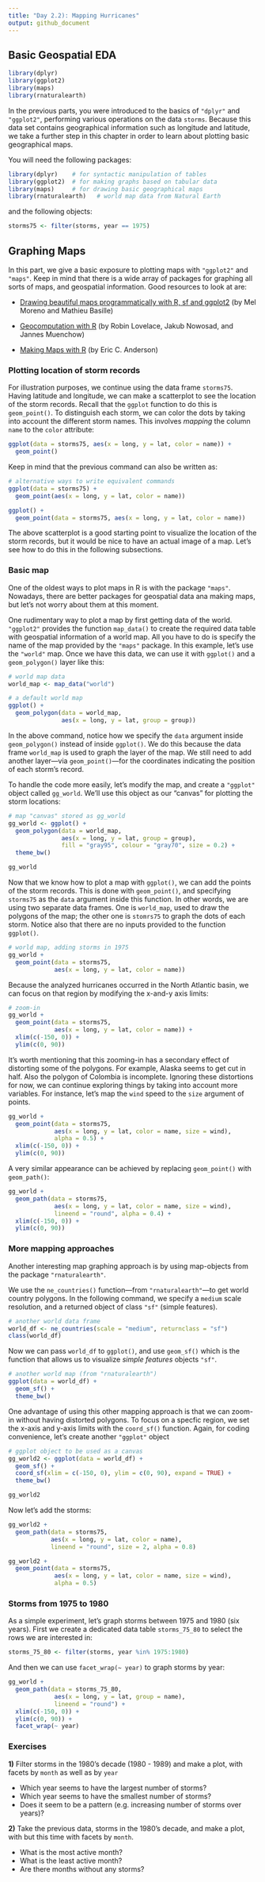 ```yaml
---
title: "Day 2.2): Mapping Hurricanes"
output: github_document
---
```


## Basic Geospatial EDA

```r
library(dplyr)
library(ggplot2)
library(maps)
library(rnaturalearth)
```

In the previous parts, you were introduced to the basics of `"dplyr"` and 
`"ggplot2"`, performing various operations on the data `storms`. Because this
data set contains geographical information such as longitude and latitude, we 
take a further step in this chapter in order to learn about plotting basic 
geographical maps.


You will need the following packages:

```r
library(dplyr)    # for syntactic manipulation of tables
library(ggplot2)  # for making graphs based on tabular data
library(maps)     # for drawing basic geographical maps
library(rnaturalearth)   # world map data from Natural Earth
```

and the following objects:

```r
storms75 <- filter(storms, year == 1975)
```


## Graphing Maps

In this part, we give a basic exposure to plotting maps with `"ggplot2"` 
and `"maps"`. Keep in mind that there is a wide array of packages for graphing
all sorts of maps, and geospatial information. Good resources to look at are:

- <a href="https://www.r-spatial.org/r/2018/10/25/ggplot2-sf.html" targe="_blank">Drawing beautiful maps programmatically with R, sf and ggplot2</a> (by Mel Moreno and Mathieu Basille)

- <a href="https://geocompr.robinlovelace.net/" target="_blank">Geocomputation with R</a> (by Robin Lovelace, Jakub Nowosad, and Jannes Muenchow)

- <a href="https://eriqande.github.io/rep-res-web/lectures/making-maps-with-R.html" target="_target">Making Maps with R</a> (by Eric C. Anderson)


### Plotting location of storm records

For illustration purposes, we continue using the data frame `storms75`. Having 
latitude and longitude, we can make a scatterplot to see the location of
the storm records. Recall that the `ggplot` function to do this is 
`geom_point()`. To distinguish each storm, we can color the 
dots by taking into account the different storm names. This involves _mapping_
the column `name` to the `color` attribute:

```r
ggplot(data = storms75, aes(x = long, y = lat, color = name)) + 
  geom_point()
```

Keep in mind that the previous command can also be written as:

```r
# alternative ways to write equivalent commands
ggplot(data = storms75) +  
  geom_point(aes(x = long, y = lat, color = name))

ggplot() +  
  geom_point(data = storms75, aes(x = long, y = lat, color = name))
```

The above scatterplot is a good starting point to visualize the location of the 
storm records, but it would be nice to have an actual image of a map. Let's
see how to do this in the following subsections.



### Basic map

One of the oldest ways to plot maps in R is with the package `"maps"`. Nowadays,
there are better packages for geospatial data ana making maps, but let's not 
worry about them at this moment.

One rudimentary way to plot a map by first getting data of the world. `"ggplot2"` 
provides the function `map_data()` to create the required data table with 
geospatial information of a world map. All you have to do is specify the name 
of the map provided by the `"maps"` package. In this example, let's use 
the `"world"` map. Once we have this data, we can use it with `ggplot()`
and a `geom_polygon()` layer like this:

```r
# world map data
world_map <- map_data("world")

# a default world map
ggplot() + 
  geom_polygon(data = world_map, 
               aes(x = long, y = lat, group = group))
```

In the above command, notice how we specify the `data` argument inside 
`geom_polygon()` instead of inside `ggplot()`. We do this because the data 
frame `world_map` is used to graph the layer of the map. We still need to add
another layer---via `geom_point()`---for the coordinates indicating the 
position of each storm's record.

To handle the code more easily, let's modify the map, and create a `"ggplot"` 
object called `gg_world`. We'll use this object as our "canvas" for plotting 
the storm locations:

```r
# map "canvas" stored as gg_world
gg_world <- ggplot() + 
  geom_polygon(data = world_map, 
               aes(x = long, y = lat, group = group), 
               fill = "gray95", colour = "gray70", size = 0.2) +
  theme_bw()

gg_world
```

Now that we know how to plot a map with `ggplot()`, we can add the points of
the storm records. This is done with `geom_point()`, and specifying `storms75` 
as the `data` argument inside this function. In other words, we are using two 
separate data frames. One is `world_map`, used to draw the polygons of the map; 
the other one is `stomrs75` to graph the dots of each storm. Notice also that 
there are no inputs provided to the function `ggplot()`.

```r
# world map, adding storms in 1975
gg_world +
  geom_point(data = storms75,
             aes(x = long, y = lat, color = name))
```

Because the analyzed hurricanes occurred in the North Atlantic basin, we can 
focus on that region by modifying the x-and-y axis limits:

```r
# zoom-in
gg_world +
  geom_point(data = storms75,
             aes(x = long, y = lat, color = name)) +
  xlim(c(-150, 0)) + 
  ylim(c(0, 90))
```

It's worth mentioning that this zooming-in has a secondary effect of distorting
some of the polygons. For example, Alaska seems to get cut in half. Also the
polygon of Colombia is incomplete. Ignoring these distortions for now, we can
continue exploring things by taking into account more variables. For instance, 
let's map the `wind` speed to the `size` argument of points.

```r
gg_world +
  geom_point(data = storms75,
             aes(x = long, y = lat, color = name, size = wind),
             alpha = 0.5) +
  xlim(c(-150, 0)) + 
  ylim(c(0, 90))
```

A very similar appearance can be achieved by replacing `geom_point()` with 
`geom_path()`:

```r
gg_world +
  geom_path(data = storms75,
             aes(x = long, y = lat, color = name, size = wind),
             lineend = "round", alpha = 0.4) +
  xlim(c(-150, 0)) + 
  ylim(c(0, 90))
```



### More mapping approaches

Another interesting map graphing approach is by using map-objects from the 
package `"rnaturalearth"`.

We use the `ne_countries()` function---from `"rnaturalearth"`---to get world
country polygons. In the following command, we specify a `medium` scale 
resolution, and a returned object of class `"sf"` (simple features).

```r
# another world data frame
world_df <- ne_countries(scale = "medium", returnclass = "sf")
class(world_df)
```

Now we can pass `world_df` to `ggplot()`, and use `geom_sf()` which is the 
function that allows us to visualize _simple features_ objects `"sf"`.

```r
# another world map (from "rnaturalearth")
ggplot(data = world_df) +
  geom_sf() + 
  theme_bw()
```

One advantage of using this other mapping approach is that we can zoom-in 
without having distorted polygons. To focus on a specfic region, we set the 
x-axis and y-axis limits with the `coord_sf()` function. Again, for coding 
convenience, let's create another `"ggplot"` object 

```r
# ggplot object to be used as a canvas
gg_world2 <- ggplot(data = world_df) +
  geom_sf() + 
  coord_sf(xlim = c(-150, 0), ylim = c(0, 90), expand = TRUE) +
  theme_bw()

gg_world2
```

Now let's add the storms:

```r
gg_world2 + 
  geom_path(data = storms75,
            aes(x = long, y = lat, color = name),
            lineend = "round", size = 2, alpha = 0.8)
```

```r
gg_world2 + 
  geom_point(data = storms75,
             aes(x = long, y = lat, color = name, size = wind),
             alpha = 0.5)
```



### Storms from 1975 to 1980

As a simple experiment, let's graph storms between 1975 and 1980 (six years). 
First we create a dedicated data table `storms_75_80` to select the rows we are
interested in:

```r
storms_75_80 <- filter(storms, year %in% 1975:1980)
```

And then we can use `facet_wrap(~ year)` to graph storms by year:

```r
gg_world +
  geom_path(data = storms_75_80,
             aes(x = long, y = lat, group = name),
             lineend = "round") +
  xlim(c(-150, 0)) + 
  ylim(c(0, 90)) + 
  facet_wrap(~ year)
```



### Exercises

__1)__ Filter storms in the 1980's decade (1980 - 1989) and make a plot, with 
facets by `month` as well as by `year` 

- Which year seems to have the largest number of storms?
- Which year seems to have the smallest number of storms?
- Does it seem to be a pattern (e.g. increasing number of storms over years)?

__2)__ Take the previous data, storms in the 1980's decade, and make a plot, 
with but this time with facets by `month`. 

- What is the most active month?
- What is the least active month?
- Are there months without any storms?

